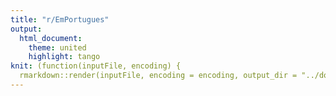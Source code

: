 ---
title: "r/EmPortugues"
output:
  html_document:
    theme: united
    highlight: tango
knit: (function(inputFile, encoding) {
  rmarkdown::render(inputFile, encoding = encoding, output_dir = "../docs") })
---
```{r, code = readLines("../R/init.R"), echo = FALSE}
```
```{r, code = readLines("../R/table.R"), echo = FALSE}
```
```{r, code = readLines("../R/footer.R", encoding = "UTF-8"), echo = FALSE, results='asis'}
```